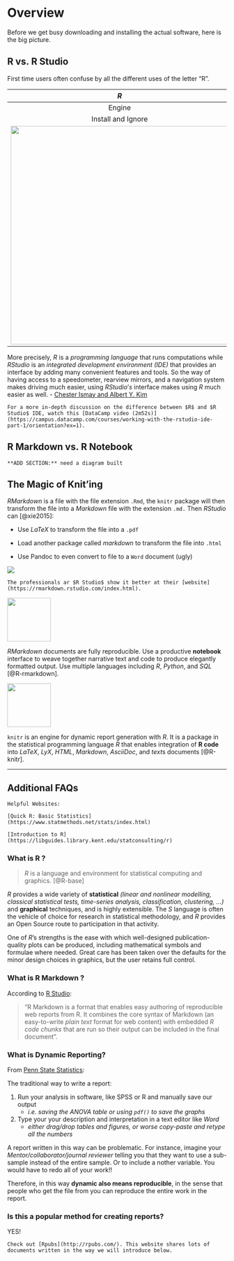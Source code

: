 # Overview




Before we get busy downloading and installing the actual software, here is the big picture.



## R vs. R Studio

First time users often confuse by all the different uses of the letter "R". 

| $R$ | $R Studio$ |
|:---:|:-----------:|
| Engine | Dashboard |
| Install and Ignore | Interact with Constantly | 
| ![](images/car_engine.jpg){width=500px} | ![](images/car_dashboard.jpg){width=500px} |


More precisely, $R$ is a *programming language* that runs computations while $R Studio$ is an *integrated development environment (IDE)* that provides an interface by adding many convenient features and tools. So the way of having access to a speedometer, rearview mirrors, and a navigation system makes driving much easier, using $RStudio’s$ interface makes using $R$ much easier as well.  - [Chester Ismay and Albert Y. Kim](https://ismayc.github.io/moderndive/index.html)




```{block, type="rmdlink"}
For a more in-depth discussion on the difference between $R$ and $R Studio$ IDE, watch this [DataCamp video (2m52s)](https://campus.datacamp.com/courses/working-with-the-rstudio-ide-part-1/orientation?ex=1).
```



## R Markdown vs. R Notebook



```{block type='rmdconstruct', echo=TRUE}
**ADD SECTION:** need a diagram built
```





## The Magic of Knit'ing

$R Markdown$ is a file with the file extension `.Rmd`, the `knitr` package will then transform the file into a *Markdown* file with the extension `.md.` Then $R Studio$ can [@xie2015]:

  * Use $LaTeX$ to transform the file into a `.pdf` 
    
  * Load another package called $markdown$ to transform the file into `.html`   
    
  * Use Pandoc to even convert to file to a `Word` document (ugly)

![](images/processRStudio.png)



```{block type='rmdlink', echo=TRUE}
The professionals ar $R Studio$ show it better at their [website](https://rmarkdown.rstudio.com/index.html).
```



![](images/hex/rmarkdown-200x232.png){width=100px}

 
$R Markdown$ documents are fully reproducible. Use a productive **notebook** interface to weave together narrative text and code to produce elegantly formatted output. Use multiple languages including $R$, $Python$, and $SQL$ [@R-rmarkdown].


![](images/hex/knitr-200x232.png){width=100px}


`knitr` is an engine for dynamic report generation with $R$. It is a package in the statistical programming language $R$ that enables integration of **R code** into $LaTeX$, $LyX$, $HTML$, $Markdown$, $AsciiDoc$, and $text$s documents [@R-knitr].



-------------

## Additional FAQs 


```{block type='rmdlink', echo=TRUE}
Helpful Websites: 

[Quick R: Basic Statistics](https://www.statmethods.net/stats/index.html)

[Introduction to R](https://libguides.library.kent.edu/statconsulting/r)
```



### What is R ? {-}

> $R$ is a language and environment for statistical computing and graphics. [@R-base]

$R$ provides a wide variety of **statistical** *(linear and nonlinear modelling, classical statistical tests, time-series analysis, classification, clustering, ...)* and **graphical** techniques, and is highly extensible. The $S$ language is often the vehicle of choice for research in statistical methodology, and $R$ provides an Open Source route to participation in that activity.

One of $R$’s strengths is the ease with which well-designed publication-quality plots can be produced, including mathematical symbols and formulae where needed. Great care has been taken over the defaults for the minor design choices in graphics, but the user retains full control.



### What is R Markdown ? {-}

According to [R Studio](www.rstudio.com):

> "R Markdown is a format that enables easy authoring of reproducible web reports from R. It combines the core syntax of Markdown (an easy-to-write *plain text* format for web content) with embedded *$R$ code chunks* that are run so their output can be included in the final document".





### What is Dynamic Reporting? {-}

From [Penn State Statistics](https://onlinecourses.science.psu.edu/statprogram/markdown): 

The traditional way to write a report:

1. Run your analysis in software, like SPSS or R and manually save our output
    * *i.e. saving the ANOVA table or using `pdf()` to save the graphs*  


2. Type your your description and interpretation in a text editor like *Word*
    * *either drag/drop tables and figures, or worse copy-paste and retype all the numbers*


A report written in this way can be problematic.  For instance, imagine your *Mentor/collaborator/journal reviewer*  telling you that they want to use a sub-sample instead of the entire sample. Or to include a nother variable.  You would have to redo all of your work!! 

Therefore, in this way **dynamic also means reproducible**, in the sense that people who get the file from you can reproduce the entire work in the report.






### Is this a popular method for creating reports? {-}

YES!

```{block type='rmdlink', echo=TRUE}
Check out [Rpubs](http://rpubs.com/). This website shares lots of documents written in the way we will introduce below.
```





